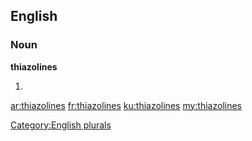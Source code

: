 ==English==

===Noun===
'''thiazolines'''

# {{plural of|[[thiazoline]]}}

[[Category:English plurals]]

[[ar:thiazolines]]
[[fr:thiazolines]]
[[ku:thiazolines]]
[[my:thiazolines]]